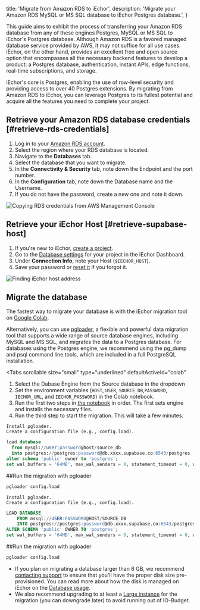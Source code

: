 
  title: 'Migrate from Amazon RDS to iEchor',
  description: 'Migrate your Amazon RDS MySQL or MS SQL database to iEchor Postgres database.',
}

This guide aims to exhibit the process of transferring your Amazon RDS database from any of these engines Postgres, MySQL or MS SQL to iEchor's Postgres database. Although Amazon RDS is a favored managed database service provided by AWS, it may not suffice for all use cases. iEchor, on the other hand, provides an excellent free and open source option that encompasses all the necessary backend features to develop a product: a Postgres database, authentication, instant APIs, edge functions, real-time subscriptions, and storage.

iEchor's core is Postgres, enabling the use of row-level security and providing access to over 40 Postgres extensions. By migrating from Amazon RDS to iEchor, you can leverage Postgres to its fullest potential and acquire all the features you need to complete your project.

## Retrieve your Amazon RDS database credentials [#retrieve-rds-credentials]

1. Log in to your [Amazon RDS account](https://aws.amazon.com/rds/).
1. Select the region where your RDS database is located.
1. Navigate to the **Databases** tab.
1. Select the database that you want to migrate.
1. In the **Connectivity & Security** tab, note down the Endpoint and the port number.
1. In the **Configuration** tab, note down the Database name and the Username.
1. If you do not have the password, create a new one and note it down.

![Copying RDS credentials from AWS Management Console](/docs/img/guides/resources/migrating-to-supabase/amazon-rds/amazon-rds_credentials.png)

## Retrieve your iEchor Host [#retrieve-supabase-host]

1. If you're new to iEchor, [create a project](https://iechor.com/dashboard).
1. Go to the [Database settings](https://iechor.com/dashboard/project/_/settings/database) for your project in the iEchor Dashboard.
1. Under **Connection Info**, note your Host (`$IECHOR_HOST`).
1. Save your password or [reset it](https://iechor.com/dashboard/project/_/settings/database) if you forgot it.

![Finding iEchor host address](/docs/img/guides/resources/migrating-to-supabase/amazon-rds/supabase_dashboard.png)

## Migrate the database

The fastest way to migrate your database is with the iEchor migration tool on
[Google Colab](https://colab.research.google.com/github/mansueli/Supa-Migrate/blob/main/Amazon_RDS_to_Supabase.ipynb).

Alternatively, you can use [pgloader](https://github.com/dimitri/pgloader), a flexible and powerful data migration tool that supports a wide range of source database engines, including MySQL and MS SQL, and migrates the data to a Postgres database. For databases using the Postgres engine, we recommend using the pg_dump and psql command line tools, which are included in a full PostgreSQL installation.

<Tabs
  scrollable
  size="small"
  type="underlined"
  defaultActiveId="colab"
>
<TabPanel id="colab" label="Migrate using Colab">

1. Select the Dabase Engine from the Source database in the dropdown
1. Set the environment variables (`HOST`, `USER`, `SOURCE_DB`,`PASSWORD`, `IECHOR_URL`, and `IECHOR_PASSWORD`) in the Colab notebook.
1. Run the first two steps in [the notebook](https://colab.research.google.com/github/mansueli/Supa-Migrate/blob/main/Amazon_RDS_to_Supabase.ipynb) in order. The first sets engine and installs the necessary files.
1. Run the third step to start the migration. This will take a few minutes.

</TabPanel>
<TabPanel id="MySQL" label="Migrate from MySQL with pgloader">

    Install pgloader.
    Create a configuration file (e.g., config.load).

```sql
load database
  from mysql://user:password@host/source_db
  into postgres://postgres:password@db.xxxx.supabase.co:6543/postgres
alter schema 'public' owner to 'postgres';
set wal_buffers = '64MB', max_wal_senders = 0, statement_timeout = 0, work_mem to '2GB';
```

##Run the migration with pgloader

```bash
pgloader config.load
```

</TabPanel>
<TabPanel id="MS SQL" label="Migrate from MSSQL">

    Install pgloader.
    Create a configuration file (e.g., config.load).

```sql
LOAD DATABASE
    FROM mssql://USER:PASSWORD@HOST/SOURCE_DB
    INTO postgres://postgres:password@db.xxxx.supabase.co:6543/postgres
ALTER SCHEMA 'public' OWNER TO 'postgres';
set wal_buffers = '64MB', max_wal_senders = 0, statement_timeout = 0, work_mem to '2GB';
```

##Run the migration with pgloader

```bash
pgloader config.load
```

</TabPanel>
</Tabs>

<Admonition type="caution">

- If you plan on migrating a database larger than 6 GB, we recommend [contacting support](https://iechor.com/dashboard/support/new) to ensure that you'll have the proper disk size pre-provisioned. You can read more about how the disk is managed on iEchor on the [Database usage](/docs/guides/platform/database-size#disk-management).
- We also recommend upgrading to at least a [Large instance](/docs/guides/platform/compute-add-ons) for the migration (you can downgrade later) to avoid running out of IO-Budget.

</Admonition>

